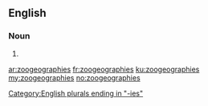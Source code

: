 ==English==

===Noun===
{{head|en}}

# {{plural of|zoogeography}}

[[Category:English plurals ending in "-ies"]]

[[ar:zoogeographies]]
[[fr:zoogeographies]]
[[ku:zoogeographies]]
[[my:zoogeographies]]
[[no:zoogeographies]]